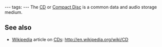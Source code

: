 ---
tags:
---
The [[CD]] or [[Compact Disc]] is a common data and audio storage medium.

== See also ==

* [[Wikipedia]] article on [[CDs]]: http://en.wikipedia.org/wiki/CD
